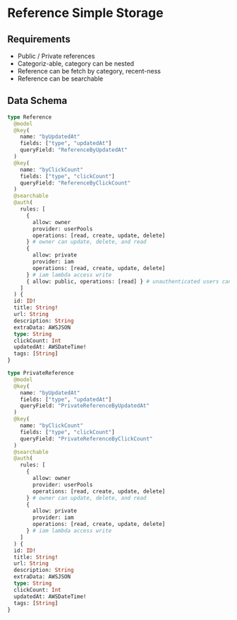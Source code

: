 # Reference Simple Storage

## Requirements

- Public / Private references
- Categoriz-able, category can be nested
- Reference can be fetch by category, recent-ness
- Reference can be searchable

## Data Schema

```graphql
type Reference
  @model
  @key(
    name: "byUpdatedAt"
    fields: ["type", "updatedAt"]
    queryField: "ReferenceByUpdatedAt"
  )
  @key(
    name: "byClickCount"
    fields: ["type", "clickCount"]
    queryField: "ReferenceByClickCount"
  )
  @searchable
  @auth(
    rules: [
      {
        allow: owner
        provider: userPools
        operations: [read, create, update, delete]
      } # owner can update, delete, and read
      {
        allow: private
        provider: iam
        operations: [read, create, update, delete]
      } # iam lambda access write
      { allow: public, operations: [read] } # unauthenticated users can read
    ]
  ) {
  id: ID!
  title: String!
  url: String
  description: String
  extraData: AWSJSON
  type: String
  clickCount: Int
  updatedAt: AWSDateTime!
  tags: [String]
}

type PrivateReference
  @model
  @key(
    name: "byUpdatedAt"
    fields: ["type", "updatedAt"]
    queryField: "PrivateReferenceByUpdatedAt"
  )
  @key(
    name: "byClickCount"
    fields: ["type", "clickCount"]
    queryField: "PrivateReferenceByClickCount"
  )
  @searchable
  @auth(
    rules: [
      {
        allow: owner
        provider: userPools
        operations: [read, create, update, delete]
      } # owner can update, delete, and read
      {
        allow: private
        provider: iam
        operations: [read, create, update, delete]
      } # iam lambda access write
    ]
  ) {
  id: ID!
  title: String!
  url: String
  description: String
  extraData: AWSJSON
  type: String
  clickCount: Int
  updatedAt: AWSDateTime!
  tags: [String]
}
```
